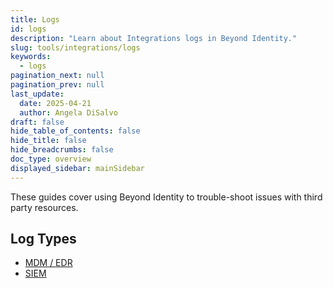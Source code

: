 ```yaml
---
title: Logs
id: logs
description: "Learn about Integrations logs in Beyond Identity."
slug: tools/integrations/logs
keywords:
  - logs
pagination_next: null
pagination_prev: null
last_update:
  date: 2025-04-21
  author: Angela DiSalvo
draft: false
hide_table_of_contents: false
hide_title: false
hide_breadcrumbs: false
doc_type: overview
displayed_sidebar: mainSidebar
---
```


These guides cover using Beyond Identity to trouble-shoot issues with third party resources.

## Log Types
- [MDM / EDR](/docs/tools/integrations/logs/mdm-edr)
- [SIEM](/docs/tools/integrations/logs/siem)